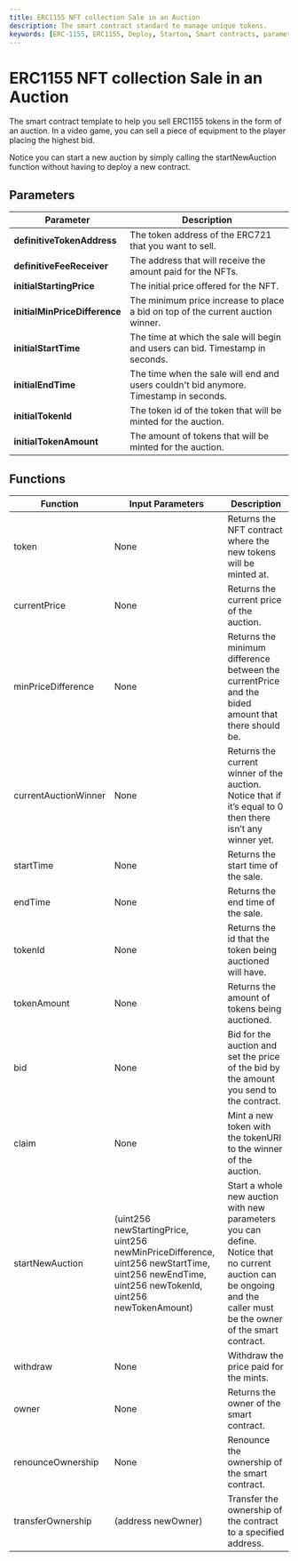 ```yaml
---
title: ERC1155 NFT collection Sale in an Auction
description: The smart contract standard to manage unique tokens.
keywords: [ERC-1155, ERC1155, Deploy, Starton, Smart contracts, parameters, functions]
---
```


# ERC1155 NFT collection Sale in an Auction

<p>
	The smart contract template to help you sell ERC1155 tokens in the form of an auction. In a video game, you can sell
	a piece of equipment to the player placing the highest bid.
</p>
<p>
	Notice you can start a new auction by simply calling the startNewAuction function without having to deploy a new
	contract.
</p>

## Parameters

| Parameter                     | Description                                                                           |
| ----------------------------- | ------------------------------------------------------------------------------------- |
| **definitiveTokenAddress**    | The token address of the ERC721 that you want to sell.                                |
| **definitiveFeeReceiver**     | The address that will receive the amount paid for the NFTs.                           |
| **initialStartingPrice**      | The initial price offered for the NFT.                                                |
| **initialMinPriceDifference** | The minimum price increase to place a bid on top of the current auction winner.       |
| **initialStartTime**          | The time at which the sale will begin and users can bid. Timestamp in seconds.        |
| **initialEndTime**            | The time when the sale will end and users couldn't bid anymore. Timestamp in seconds. |
| **initialTokenId**            | The token id of the token that will be minted for the auction.                        |
| **initialTokenAmount**        | The amount of tokens that will be minted for the auction.                             |

## Functions

| Function             | Input Parameters                                                                                                                                | Description                                                                                                                                                         |
| -------------------- | ----------------------------------------------------------------------------------------------------------------------------------------------- | ------------------------------------------------------------------------------------------------------------------------------------------------------------------- |
| token                | None                                                                                                                                            | Returns the NFT contract where the new tokens will be minted at.                                                                                                    |
| currentPrice         | None                                                                                                                                            | Returns the current price of the auction.                                                                                                                           |
| minPriceDifference   | None                                                                                                                                            | Returns the minimum difference between the currentPrice and the bided amount that there should be.                                                                  |
| currentAuctionWinner | None                                                                                                                                            | Returns the current winner of the auction. Notice that if it’s equal to 0 then there isn’t any winner yet.                                                          |
| startTime            | None                                                                                                                                            | Returns the start time of the sale.                                                                                                                                 |
| endTime              | None                                                                                                                                            | Returns the end time of the sale.                                                                                                                                   |
| tokenId              | None                                                                                                                                            | Returns the id that the token being auctioned will have.                                                                                                            |
| tokenAmount          | None                                                                                                                                            | Returns the amount of tokens being auctioned.                                                                                                                       |
| bid                  | None                                                                                                                                            | Bid for the auction and set the price of the bid by the amount you send to the contract.                                                                            |
| claim                | None                                                                                                                                            | Mint a new token with the tokenURI to the winner of the auction.                                                                                                    |
| startNewAuction      | (uint256 newStartingPrice, uint256 newMinPriceDifference, uint256 newStartTime, uint256 newEndTime, uint256 newTokenId, uint256 newTokenAmount) | Start a whole new auction with new parameters you can define. Notice that no current auction can be ongoing and the caller must be the owner of the smart contract. |
| withdraw             | None                                                                                                                                            | Withdraw the price paid for the mints.                                                                                                                              |
| owner                | None                                                                                                                                            | Returns the owner of the smart contract.                                                                                                                            |
| renounceOwnership    | None                                                                                                                                            | Renounce the ownership of the smart contract.                                                                                                                       |
| transferOwnership    | (address newOwner)                                                                                                                              | Transfer the ownership of the contract to a specified address.                                                                                                      |
